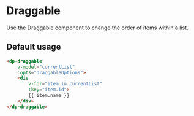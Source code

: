 
<Meta
    title="Components/Draggable"
    component={DpDraggable}
/>

# Draggable

Use the Draggable component to change the order of items within a list.


## Default usage

```html
<dp-draggable
    v-model="currentList"
    :opts="draggableOptions">
    <div
        v-for="item in currentList"
        :key="item.id">
        {{ item.name }}
    </div>
</dp-draggable>
```

